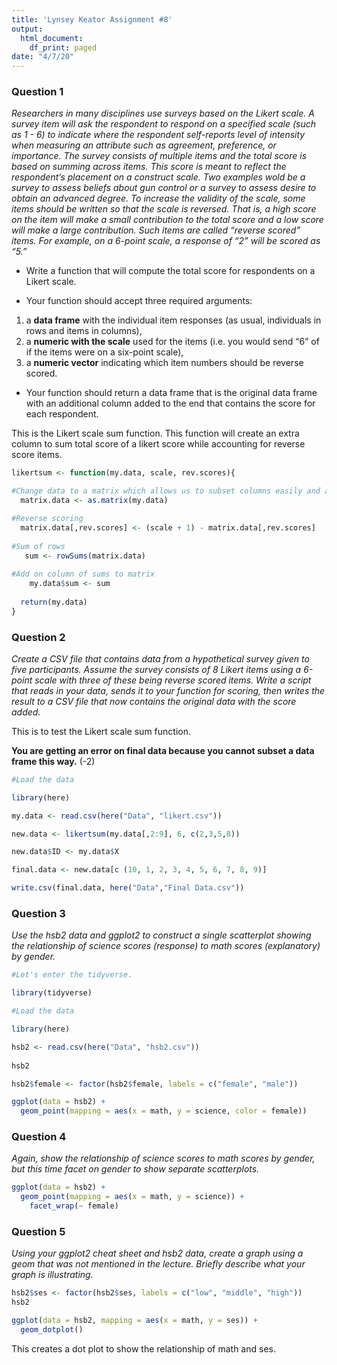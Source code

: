 ---
title: 'Lynsey Keator Assignment #8'
output:
  html_document:
    df_print: paged
date: "4/7/20"
---

### Question 1
*Researchers in many disciplines use surveys based on the Likert scale. A survey item will ask the respondent to respond on a specified scale (such as 1 - 6) to indicate where the respondent self-reports level of intensity when measuring an attribute such as agreement, preference, or importance. The survey consists of multiple items and the total score is based on summing across items. This score is meant to reflect the respondent's placement on a construct scale. Two examples wold be a survey to assess beliefs about gun control or a survey to assess desire to obtain an advanced degree. To increase the validity of the scale, some items should be written so that the scale is reversed. That is, a high score on the item will make a small contribution to the total score and a low score will make a large contribution. Such items are called "reverse scored" items. For example, on a 6-point scale, a response of "2" will be scored as "5."*

* Write a function that will compute the total score for respondents on a Likert scale. 

* Your function should accept three required arguments: 

1. a **data frame** with the individual item responses (as usual, individuals in rows and items in columns), 
2. a **numeric with the scale** used for the items (i.e. you would send "6" of if the items were on a six-point scale), 
3. a **numeric vector** indicating which item numbers should be reverse scored. 

* Your function should return a data frame that is the original data frame with an additional column added to the end that contains the score for each respondent.

This is the Likert scale sum function. This function will create an extra column to sum total score of a likert score while accounting for reverse score items.

```{r Likert Scale Sum Function, echo=TRUE}

likertsum <- function(my.data, scale, rev.scores){

#Change data to a matrix which allows us to subset columns easily and as a vector
  matrix.data <- as.matrix(my.data)

#Reverse scoring
  matrix.data[,rev.scores] <- (scale + 1) - matrix.data[,rev.scores]
  
#Sum of rows
   sum <- rowSums(matrix.data)
    
#Add on column of sums to matrix
    my.data$sum <- sum
    
  return(my.data)  
}

```

### Question 2

*Create a CSV file that contains data from a hypothetical survey given to five participants. Assume the survey consists of 8 Likert items using a 6-point scale with three of these being reverse scored items. Write a script that reads in your data, sends it to your function for scoring, then writes the result to a CSV file that now contains the original data with the score added.*

This is to test the Likert scale sum function.

**You are getting an error on final data because you cannot subset a data frame this way.** (-2)

```{r echo=TRUE}

#Load the data

library(here)

my.data <- read.csv(here("Data", "likert.csv"))

new.data <- likertsum(my.data[,2:9], 6, c(2,3,5,8))

new.data$ID <- my.data$X

final.data <- new.data[c (10, 1, 2, 3, 4, 5, 6, 7, 8, 9)]

write.csv(final.data, here("Data","Final Data.csv"))

```

### Question 3

*Use the hsb2 data and ggplot2 to construct a single scatterplot showing the relationship of science scores (response) to math scores (explanatory) by gender.*

```{r include=FALSE}
#Let's enter the tidyverse.

library(tidyverse)

#Load the data

library(here)

hsb2 <- read.csv(here("Data", "hsb2.csv"))
 
hsb2

hsb2$female <- factor(hsb2$female, labels = c("female", "male"))
```


```{r echo=FALSE}
ggplot(data = hsb2) +
  geom_point(mapping = aes(x = math, y = science, color = female))

```


### Question 4

*Again, show the relationship of science scores to math scores by gender, but this time facet on gender to show separate scatterplots.*

```{r echo=FALSE}

ggplot(data = hsb2) +
  geom_point(mapping = aes(x = math, y = science)) +
    facet_wrap(~ female)

```


### Question 5

*Using your ggplot2 cheat sheet and hsb2 data, create a graph using a geom that was not mentioned in the lecture. Briefly describe what your graph is illustrating.*

```{r echo=FALSE}

hsb2$ses <- factor(hsb2$ses, labels = c("low", "middle", "high"))
hsb2

ggplot(data = hsb2, mapping = aes(x = math, y = ses)) +
  geom_dotplot() 

```


This creates a dot plot to show the relationship of math and ses.

